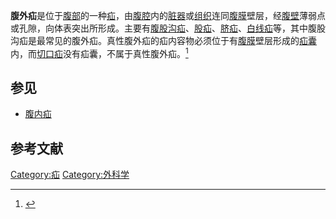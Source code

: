 '''腹外疝'''是位于[[腹部|腹部]]的一种[[疝|疝]]，由[[腹腔|腹腔]]内的[[脏器|脏器]]或[[组织|组织]]连同[[腹膜|腹膜]]壁层，经[[腹壁|腹壁]]薄弱点或孔隙，向体表突出所形成。主要有[[腹股沟疝|腹股沟疝]]、[[股疝|股疝]]、[[脐疝|脐疝]]、[[白线疝|白线疝]]等，其中腹股沟疝是最常见的腹外疝。真性腹外疝的疝内容物必须位于有[[腹膜|腹膜]]壁层形成的[[疝囊|疝囊]]内，而[[切口疝|切口疝]]没有疝囊，不属于真性腹外疝。<ref name="吴在德">{{cite book zh|title=外科学 |author=吴在德 主编 |year=2000 |publisher=[[人民卫生出版社|人民卫生出版社]] |pages=440-450 |isbn=7-117-03896-9 }}</ref>

==参见==
* [[腹内疝|腹内疝]]

==参考文献==
{{reflist}}
{{DEFAULTSORT:F腹}}
[[Category:疝|Category:疝]]
[[Category:外科学|Category:外科学]]